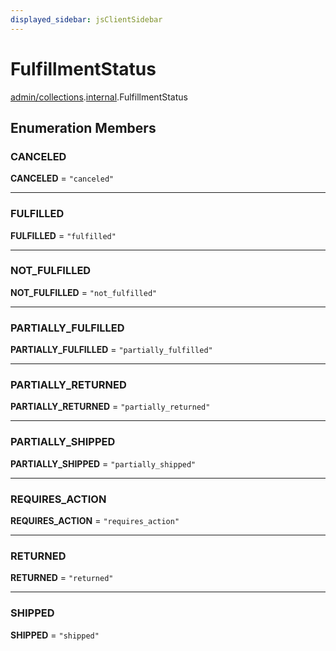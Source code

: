 ```yaml
---
displayed_sidebar: jsClientSidebar
---
```



# FulfillmentStatus

[admin/collections](../../modules/admin_collections.mdx).[internal](../../admin_collections/modules/admin_collections.internal.mdx).FulfillmentStatus

## Enumeration Members

### CANCELED

 **CANCELED** = ``"canceled"``

___

### FULFILLED

 **FULFILLED** = ``"fulfilled"``

___

### NOT\_FULFILLED

 **NOT\_FULFILLED** = ``"not_fulfilled"``

___

### PARTIALLY\_FULFILLED

 **PARTIALLY\_FULFILLED** = ``"partially_fulfilled"``

___

### PARTIALLY\_RETURNED

 **PARTIALLY\_RETURNED** = ``"partially_returned"``

___

### PARTIALLY\_SHIPPED

 **PARTIALLY\_SHIPPED** = ``"partially_shipped"``

___

### REQUIRES\_ACTION

 **REQUIRES\_ACTION** = ``"requires_action"``

___

### RETURNED

 **RETURNED** = ``"returned"``

___

### SHIPPED

 **SHIPPED** = ``"shipped"``
